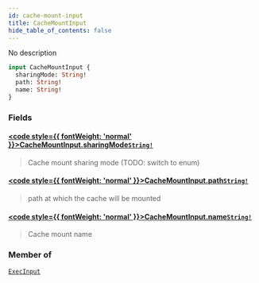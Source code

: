 ```yaml
---
id: cache-mount-input
title: CacheMountInput
hide_table_of_contents: false
---
```








No description

```graphql
input CacheMountInput {
  sharingMode: String!
  path: String!
  name: String!
}
```


### Fields

#### [<code style={{ fontWeight: 'normal' }}>CacheMountInput.<b>sharingMode</b></code>](#)<Bullet />[`String!`](/reference/api/scalars/string) <Badge class="secondary" text="non-null"/> <Badge class="secondary" text="scalar"/>
> Cache mount sharing mode (TODO: switch to enum)
> 

#### [<code style={{ fontWeight: 'normal' }}>CacheMountInput.<b>path</b></code>](#)<Bullet />[`String!`](/reference/api/scalars/string) <Badge class="secondary" text="non-null"/> <Badge class="secondary" text="scalar"/>
> path at which the cache will be mounted
> 

#### [<code style={{ fontWeight: 'normal' }}>CacheMountInput.<b>name</b></code>](#)<Bullet />[`String!`](/reference/api/scalars/string) <Badge class="secondary" text="non-null"/> <Badge class="secondary" text="scalar"/>
> Cache mount name
> 



### Member of

[`ExecInput`](/reference/api/inputs/exec-input)  <Badge class="secondary" text="input"/>



